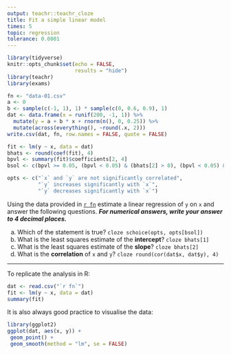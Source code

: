 ```yaml
---
output: teachr::teachr_cloze
title: Fit a simple linear model
times: 5
topic: regression
tolerance: 0.0001
---
```


```r
library(tidyverse)
knitr::opts_chunk$set(echo = FALSE,
                      results = "hide")
library(teachr)
library(exams)
```
```r
fn <- "data-01.csv"
a <- 0
b <- sample(c(-1, 1), 1) * sample(c(0, 0.6, 0.9), 1)
dat <- data.frame(x = runif(200, -1, 1)) %>% 
  mutate(y = a + b * x + rnorm(n(), 0, 0.25)) %>% 
  mutate(across(everything(), ~round(.x, 2)))
write.csv(dat, fn, row.names = FALSE, quote = FALSE)

fit <- lm(y ~ x, data = dat)
bhats <- round(coef(fit), 4)
bpvl <- summary(fit)$coefficients[2, 4]
bsol <- c(bpvl >= 0.05, (bpvl < 0.05) & (bhats[2] > 0), (bpvl < 0.05) & (bhats[2] < 0))

opts <- c("`x` and `y` are not significantly correlated",
          "`y` increases significantly with `x`",
          "`y` decreases significantly with `x`")
```   


Using the data provided in [`r fn`](`r fn`) estimate a linear regression of
`y` on `x` and answer the following questions. _**For numerical answers, write your answer to 4 decimal places.**_

a) Which of the statement is true? `cloze schoice(opts, opts[bsol])`
b) What is the least squares estimate of the **intercept**? `cloze bhats[1]`
c) What is the least squares estimate of the **slope**? `cloze bhats[2]`
d) What is the **correlation** of `x` and `y`? `cloze round(cor(dat$x, dat$y), 4)`

---

To replicate the analysis in R:

```r
dat <- read.csv("`r fn`")
fit <- lm(y ~ x, data = dat)
summary(fit)
```

It is also always good practice to visualise the data:

```r
library(ggplot2)
ggplot(dat, aes(x, y)) +
 geom_point() + 
 geom_smooth(method = "lm", se = FALSE)
```
